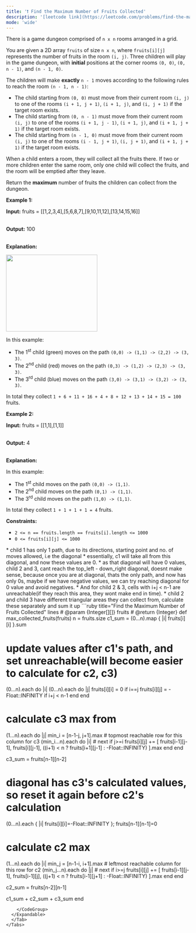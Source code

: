 ```yaml
---
title: '❗️ Find the Maximum Number of Fruits Collected'
description: '[leetcode link](https://leetcode.com/problems/find-the-maximum-number-of-fruits-collected/description/)'
mode: 'wide'
---
```

<Tabs>
  <Tab title="Question" icon="circle-question" iconType="regular">
    <Card>
      <p>There is a game dungeon comprised of&nbsp;<code>n x n</code> rooms arranged in a grid.</p>  <p>You are given a 2D array <code>fruits</code> of size <code>n x n</code>, where <code>fruits[i][j]</code> represents the number of fruits in the room <code>(i, j)</code>. Three children will play in the game dungeon, with <strong>initial</strong> positions at the corner rooms <code>(0, 0)</code>, <code>(0, n - 1)</code>, and <code>(n - 1, 0)</code>.</p>  <p>The children will make <strong>exactly</strong> <code>n - 1</code> moves according to the following rules to reach the room <code>(n - 1, n - 1)</code>:</p>  <ul>  <li>The child starting from <code>(0, 0)</code> must move from their current room <code>(i, j)</code> to one of the rooms <code>(i + 1, j + 1)</code>, <code>(i + 1, j)</code>, and <code>(i, j + 1)</code> if the target room exists.</li>  <li>The child starting from <code>(0, n - 1)</code> must move from their current room <code>(i, j)</code> to one of the rooms <code>(i + 1, j - 1)</code>, <code>(i + 1, j)</code>, and <code>(i + 1, j + 1)</code> if the target room exists.</li>  <li>The child starting from <code>(n - 1, 0)</code> must move from their current room <code>(i, j)</code> to one of the rooms <code>(i - 1, j + 1)</code>, <code>(i, j + 1)</code>, and <code>(i + 1, j + 1)</code> if the target room exists.</li> </ul>  <p>When a child enters a room, they will collect all the fruits there. If two or more children enter the same room, only one child will collect the fruits, and the room will be emptied after they leave.</p>  <p>Return the <strong>maximum</strong> number of fruits the children can collect from the dungeon.</p>   <p><strong class="example">Example 1:</strong></p>  <div class="example-block"> <p><strong>Input:</strong> <span class="example-io">fruits = [[1,2,3,4],[5,6,8,7],[9,10,11,12],[13,14,15,16]]</span></p>  <p><br/> <strong>Output:</strong> <span class="example-io">100</span></p>  <p><br/> <strong>Explanation:</strong></p>  <p><img alt="" src="https://assets.leetcode.com/uploads/2025/08/07/clideo_editor_d0b446db9ba448e1a3fcdd0eecdb58d0-ezgifcom-crop.gif" style="width: 250px; height: 210px;" /></p>  <p>In this example:</p>  <ul>  <li>The 1<sup>st</sup> child (green) moves on the path <code>(0,0) -&gt; (1,1) -&gt; (2,2) -&gt; (3, 3)</code>.</li>  <li>The 2<sup>nd</sup> child (red) moves on the path <code>(0,3) -&gt; (1,2) -&gt; (2,3) -&gt; (3, 3)</code>.</li>  <li>The 3<sup>rd</sup> child (blue) moves on the path <code>(3,0) -&gt; (3,1) -&gt; (3,2) -&gt; (3, 3)</code>.</li> </ul>  <p>In total they collect <code>1 + 6 + 11 + 16 + 4 + 8 + 12 + 13 + 14 + 15 = 100</code> fruits.</p> </div>  <p><strong class="example">Example 2:</strong></p>  <div class="example-block"> <p><strong>Input:</strong> <span class="example-io">fruits = [[1,1],[1,1]]</span></p>  <p><br/> <strong>Output:</strong> <span class="example-io">4</span></p>  <p><br/> <strong>Explanation:</strong></p>  <p>In this example:</p>  <ul>  <li>The 1<sup>st</sup> child moves on the path <code>(0,0) -&gt; (1,1)</code>.</li>  <li>The 2<sup>nd</sup> child moves on the path <code>(0,1) -&gt; (1,1)</code>.</li>  <li>The 3<sup>rd</sup> child moves on the path <code>(1,0) -&gt; (1,1)</code>.</li> </ul>  <p>In total they collect <code>1 + 1 + 1 + 1 = 4</code> fruits.</p> </div>   <p><strong>Constraints:</strong></p>  <ul>  <li><code>2 &lt;= n == fruits.length == fruits[i].length &lt;= 1000</code></li>  <li><code>0 &lt;= fruits[i][j] &lt;= 1000</code></li> </ul> 
    </Card>
  </Tab>
  <Tab title="Solution" icon="lightbulb" iconType="regular" >
    <Card>
      * child 1 has only 1 path, due to its directions, starting point and no. of moves allowed, i.e the diagonal
*  essentially, c1 will take all from this diagonal, and now these values are 0. 
* as that diagonal will have 0 values, child 2 and 3, cant reach the top_left - down_right diagonal, doesnt make sense, because once you are at diagonal, thats the only path, and now has only 0s, maybe if we have negative values, we can try reaching diagonal for 0 value and avoid negatives.
* And for child 2 & 3, cells with i+j &lt; n-1 are unreachable(if they reach this area, they wont make end in time).
* child 2 and child 3 have different triangular areas they can collect from, calculate these separately and sum it up
    </Card>
  <Expandable title="code">
    <CodeGroup dropdown>
```ruby title="Find the Maximum Number of Fruits Collected" lines
# @param {Integer[][]} fruits
# @return {Integer}
def max_collected_fruits(fruits)
  n = fruits.size
  c1_sum = (0...n).map { |i| fruits[i][i] }.sum
  
  # update values after c1's path, and set unreachable(will become easier to calculate for c2, c3)
  (0...n).each do |i|
    (0...n).each do |j|
      fruits[i][i] = 0 if i==j
      fruits[i][j] = -Float::INFINITY if i+j < n-1
    end
  end

  # calculate c3 max from 
  (1...n).each do |j|
    min_i = [n-1-j, j+1].max # topmost reachable row for this column for c3
    (min_i...n).each do |i|
      # next if j>=i
      fruits[i][j] += [
        fruits[i-1][j-1],
        fruits[i][j-1],
        ((i+1) < n ? fruits[i+1][j-1] : -Float::INFINITY)
      ].max
    end
  end

  c3_sum = fruits[n-1][n-2]
  # diagonal has c3's calculated values, so reset it again before c2's calculation
  (0...n).each { |i| fruits[i][i]=-Float::INFINITY }; fruits[n-1][n-1]=0

  
  # calculate c2 max
  (1...n).each do |i|
    min_j = [n-1-i, i+1].max # leftmost reachable column for this row for c2
    (min_j...n).each do |j|
      # next if i>=j
      fruits[i][j] += [
        fruits[i-1][j-1],
        fruits[i-1][j],
        ((j+1) < n ? fruits[i-1][j+1] : -Float::INFINITY)
      ].max
    end
  end

  c2_sum = fruits[n-2][n-1]

  c1_sum + c2_sum + c3_sum
end
```
    </CodeGroup>
  </Expandable>
  </Tab>
</Tabs>